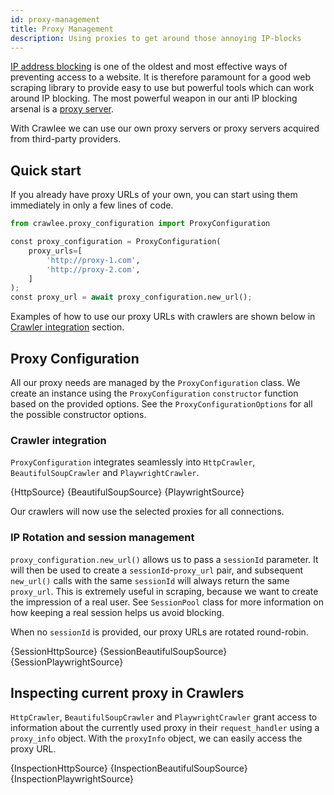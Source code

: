 ```yaml
---
id: proxy-management
title: Proxy Management
description: Using proxies to get around those annoying IP-blocks
---
```






[IP address blocking](https://en.wikipedia.org/wiki/IP_address_blocking) is one of the oldest and most effective ways of preventing access to a website. It is therefore paramount for a good web scraping library to provide easy to use but powerful tools which can work around IP blocking. The most powerful weapon in our anti IP blocking arsenal is a [proxy server](https://en.wikipedia.org/wiki/Proxy_server).

With Crawlee we can use our own proxy servers or proxy servers acquired from
third-party providers.

[//]: # (Check out the [avoid blocking guide]&#40;./avoid-blocking&#41; for more information about blocking.)

## Quick start

If you already have proxy URLs of your own, you can start using them immediately in only a few lines of code.

```python
from crawlee.proxy_configuration import ProxyConfiguration

const proxy_configuration = ProxyConfiguration(
    proxy_urls=[
        'http://proxy-1.com',
        'http://proxy-2.com',
    ]
);
const proxy_url = await proxy_configuration.new_url();
```

Examples of how to use our proxy URLs with crawlers are shown below in [Crawler integration](#crawler-integration) section.

## Proxy Configuration

All our proxy needs are managed by the <ApiLink to="class/ProxyConfiguration">`ProxyConfiguration`</ApiLink> class. We create an instance using the `ProxyConfiguration` <ApiLink to="class/ProxyConfiguration#constructor">`constructor`</ApiLink> function based on the provided options. See the <ApiLink to="interface/ProxyConfigurationOptions">`ProxyConfigurationOptions`</ApiLink> for all the possible constructor options.

### Crawler integration

`ProxyConfiguration` integrates seamlessly into <ApiLink to="class/HttpCrawler">`HttpCrawler`</ApiLink>, <ApiLink to="class/BeautifulSoupCrawler">`BeautifulSoupCrawler`</ApiLink> and <ApiLink to="class/PlaywrightCrawler">`PlaywrightCrawler`</ApiLink>.

<Tabs groupId="proxy_session_management">
    <TabItem value="http" label="HttpCrawler">
        <CodeBlock>
            {HttpSource}
        </CodeBlock>
    </TabItem>
    <TabItem value="beautifulsoup" label="BeautifulSoupCrawler" default>
        <CodeBlock>
            {BeautifulSoupSource}
        </CodeBlock>
    </TabItem>
    <TabItem value="playwright" label="PlaywrightCrawler">
        <CodeBlock>
            {PlaywrightSource}
        </CodeBlock>
    </TabItem>
</Tabs>

Our crawlers will now use the selected proxies for all connections.

### IP Rotation and session management

&#8203;<ApiLink to="class/ProxyConfiguration#new_url">`proxy_configuration.new_url()`</ApiLink> allows us to pass a `sessionId` parameter. It will then be used to create a `sessionId`-`proxy_url` pair, and subsequent `new_url()` calls with the same `sessionId` will always return the same `proxy_url`. This is extremely useful in scraping, because we want to create the impression of a real user. See <ApiLink to="class/SessionPool">`SessionPool`</ApiLink> class for more information on how keeping a real session helps us avoid blocking.

[//]: # (the [session management guide]&#40;../guides/session-management&#41; and )

When no `sessionId` is provided, our proxy URLs are rotated round-robin.

<Tabs groupId="proxy_session_management">
    <TabItem value="http" label="HttpCrawler">
        <CodeBlock>
            {SessionHttpSource}
        </CodeBlock>
    </TabItem>
    <TabItem value="beautifulsoup" label="BeautifulSoupCrawler" default>
        <CodeBlock>
            {SessionBeautifulSoupSource}
        </CodeBlock>
    </TabItem>
    <TabItem value="playwright" label="PlaywrightCrawler">
        <CodeBlock>
            {SessionPlaywrightSource}
        </CodeBlock>
    </TabItem>
</Tabs>

## Inspecting current proxy in Crawlers

`HttpCrawler`, `BeautifulSoupCrawler` and `PlaywrightCrawler` grant access to information about the currently used proxy in their `request_handler` using a <ApiLink to="class/ProxyInfo">`proxy_info`</ApiLink> object. With the `proxyInfo` object, we can easily access the proxy URL.

<Tabs groupId="proxy_session_management">
    <TabItem value="http" label="HttpCrawler">
        <CodeBlock>
            {InspectionHttpSource}
        </CodeBlock>
    </TabItem>
    <TabItem value="beautifulsoup" label="BeautifulSoupCrawler" default>
        <CodeBlock>
            {InspectionBeautifulSoupSource}
        </CodeBlock>
    </TabItem>
    <TabItem value="playwright" label="PlaywrightCrawler">
        <CodeBlock>
            {InspectionPlaywrightSource}
        </CodeBlock>
    </TabItem>
</Tabs>
